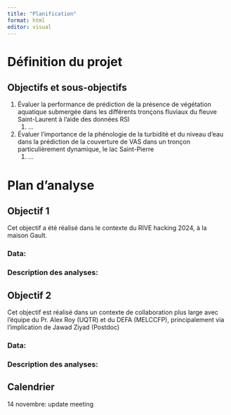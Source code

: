 ```yaml
---
title: "Planification"
format: html
editor: visual
---
```


# Définition du projet

## Objectifs et sous-objectifs

1.  Évaluer la performance de prédiction de la présence de végétation aquatique submergée dans les différents tronçons fluviaux du fleuve Saint-Laurent à l'aide des données RSI
    1.  ...
2.  Évaluer l'importance de la phénologie de la turbidité et du niveau d'eau dans la prédiction de la couverture de VAS dans un tronçon particulièrement dynamique, le lac Saint-Pierre
    1.  ...

# Plan d'analyse

## Objectif 1

Cet objectif a été réalisé dans le contexte du RIVE hacking 2024, à la maison Gault.

### Data:

### Description des analyses:

## Objectif 2

Cet objectif est réalisé dans un contexte de collaboration plus large avec l'équipe du Pr. Alex Roy (UQTR) et du DEFA (MELCCFP), principalement via l'implication de Jawad Ziyad (Postdoc)

### Data:

### Description des analyses:

## Calendrier

14 novembre: update meeting
